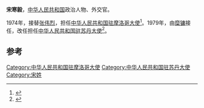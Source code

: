 '''宋寒毅'''，[[中华人民共和国|中华人民共和国]]政治人物、外交官。

1974年，接替[[张伟烈|张伟烈]]，担任[[中国驻摩洛哥大使列表|中华人民共和国驻摩洛哥大使]]<ref>{{cite web|author=中华人民共和国外交部|title=中国驻摩洛哥历任大使|url=http://www.mfa.gov.cn/chn/pds/ziliao/wjrw/2167/2169/t9163.htm|publisher=中华人民共和国外交部|accessdate=2012-03-07}}</ref>。1979年，由[[糜镛|糜镛]]接任，改任担任[[中国驻苏丹大使列表|中华人民共和国驻苏丹大使]]<ref>{{cite web|author=中华人民共和国外交部|title=中国驻苏丹历任大使|url=http://www.mfa.gov.cn/chn/pds/ziliao/wjrw/2167/2169/t9166.htm|publisher=中华人民共和国外交部|accessdate=2012-03-09}}</ref>。

== 参考 ==
{{reflist}}
{{start box}}
{{s-dip}}
{{succession box|[[张伟烈|张伟烈]]|[[糜镛|糜镛]]|[[中国驻摩洛哥大使列表|中华人民共和国驻摩洛哥大使]]|1974年7月-1979年1月}}
{{succession box|[[张越_(1911年)|张越]]|[[刘华|刘华]]|[[中国驻苏丹大使列表|中华人民共和国驻苏丹大使]]|1979年4月-1984年10月}}
{{end box}}
{{中国政治人物小作品}}

[[Category:中华人民共和国驻摩洛哥大使|Category:中华人民共和国驻摩洛哥大使]]
[[Category:中华人民共和国驻苏丹大使|Category:中华人民共和国驻苏丹大使]]
[[Category:宋姓|Category:宋姓]]